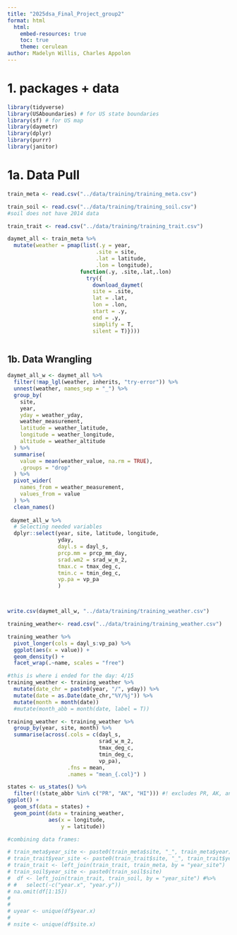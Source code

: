 ```yaml
---
title: "2025dsa_Final_Project_group2"
format: html
  html:
    embed-resources: true
    toc: true
    theme: cerulean
author: Madelyn Willis, Charles Appolon
---
```

# 1. packages + data

```r
library(tidyverse)
library(USAboundaries) # for US state boundaries
library(sf) # for US map
library(daymetr)
library(dplyr)
library(purrr)
library(janitor)
```



# 1a. Data Pull

```r

train_meta <- read.csv("../data/training/training_meta.csv")

train_soil <- read.csv("../data/training/training_soil.csv")
#soil does not have 2014 data

train_trait <- read.csv("../data/training/training_trait.csv")

daymet_all <- train_meta %>%
  mutate(weather = pmap(list(.y = year,
                            .site = site,
                            .lat = latitude,
                            .lon = longitude),
                       function(.y, .site,.lat,.lon)
                         try({
                           download_daymet(
                           site = .site,
                           lat = .lat,
                           lon = .lon,
                           start = .y,
                           end = .y,
                           simplify = T,
                           silent = T)})))



```

## 1b. Data Wrangling

```r

daymet_all_w <- daymet_all %>%
  filter(!map_lgl(weather, inherits, "try-error")) %>%
  unnest(weather, names_sep = "_") %>%
  group_by(
    site,
    year,
    yday = weather_yday,
    weather_measurement,
    latitude = weather_latitude,
    longitude = weather_longitude,
    altitude = weather_altitude
  ) %>%
  summarise(
    value = mean(weather_value, na.rm = TRUE),
    .groups = "drop"
  ) %>%
  pivot_wider(
    names_from = weather_measurement,
    values_from = value
  ) %>%
  clean_names()
 
 daymet_all_w %>%
  # Selecting needed variables
  dplyr::select(year, site, latitude, longitude,
                yday,
                dayl.s = dayl_s, 
                prcp.mm = prcp_mm_day,
                srad.wm2 = srad_w_m_2, 
                tmax.c = tmax_deg_c, 
                tmin.c = tmin_deg_c,
                vp.pa = vp_pa
                ) 



write.csv(daymet_all_w, "../data/training/training_weather.csv")


```

```r
training_weather<- read.csv("../data/training/training_weather.csv")

training_weather %>%
  pivot_longer(cols = dayl_s:vp_pa) %>%
  ggplot(aes(x = value)) + 
  geom_density() +
  facet_wrap(.~name, scales = "free")

#this is where i ended for the day: 4/15
training_weather <- training_weather %>%
  mutate(date_chr = paste0(year, "/", yday)) %>%
  mutate(date = as.Date(date_chr,"%Y/%j")) %>%
  mutate(month = month(date))
  #mutate(month_abb = month(date, label = T))

training_weather <- training_weather %>%
  group_by(year, site, month) %>%
  summarise(across(.cols = c(dayl_s,
                             srad_w_m_2,
                             tmax_deg_c,
                             tmin_deg_c,
                             vp_pa),
                   .fns = mean,
                   .names = "mean_{.col}") )


```


```r
states <- us_states() %>% 
  filter(!(state_abbr %in% c("PR", "AK", "HI"))) #! excludes PR, AK, and HI
ggplot() +
  geom_sf(data = states) +
  geom_point(data = training_weather,
             aes(x = longitude,
                 y = latitude))


```

```r



#combining data frames:

# train_meta$year_site <- paste0(train_meta$site, "_", train_meta$year)
# train_trait$year_site <- paste0(train_trait$site, "_", train_trait$year)
# train_trait <- left_join(train_trait, train_meta, by = "year_site")
# train_soil$year_site <- paste0(train_soil$site)
#  df <- left_join(train_trait, train_soil, by = "year_site") #%>%
# #   select(-c("year.x", "year.y"))
# na.omit(df[1:15])
#  
#  
# uyear <- unique(df$year.x)
# 
# nsite <- unique(df$site.x)


```


